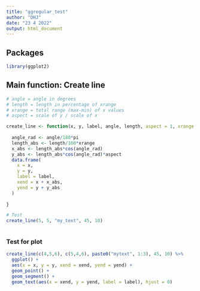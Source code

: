 ```yaml
---
title: "ggregular_test"
author: "DHJ"
date: "23 4 2022"
output: html_document
---
```


## Packages  
```r

library(ggplot2)

```


## Main function: Create line   
```r

# angle = angle in degrees
# length = length in percentage of xrange
# xrange = total range (max-min) of x values
# aspect = scale of y / scale of x

create_line <- function(x, y, label, angle, length, aspect = 1, xrange = 10){
  
  angle_rad <- angle/180*pi
  length_abs <- length/100*xrange
  x_abs <- length_abs*cos(angle_rad)
  y_abs <- length_abs*cos(angle_rad)*aspect
  data.frame(
    x = x,
    y = y,
    label = label,
    xend = x + x_abs,
    yend = y + y_abs
  )
  
}

# Test
create_line(5, 5, "my_text", 45, 10)
  

```

### Test for plot  
```r

create_line(c(4,5,6), c(5,4,6), paste0("mytext", 1:3), 45, 10) %>%
  ggplot() +
  aes(x = x, y = y, xend = xend, yend = yend) +
  geom_point() +
  geom_segment() +
  geom_text(aes(x = xend, y = yend, label = label), hjust = 0)

```

